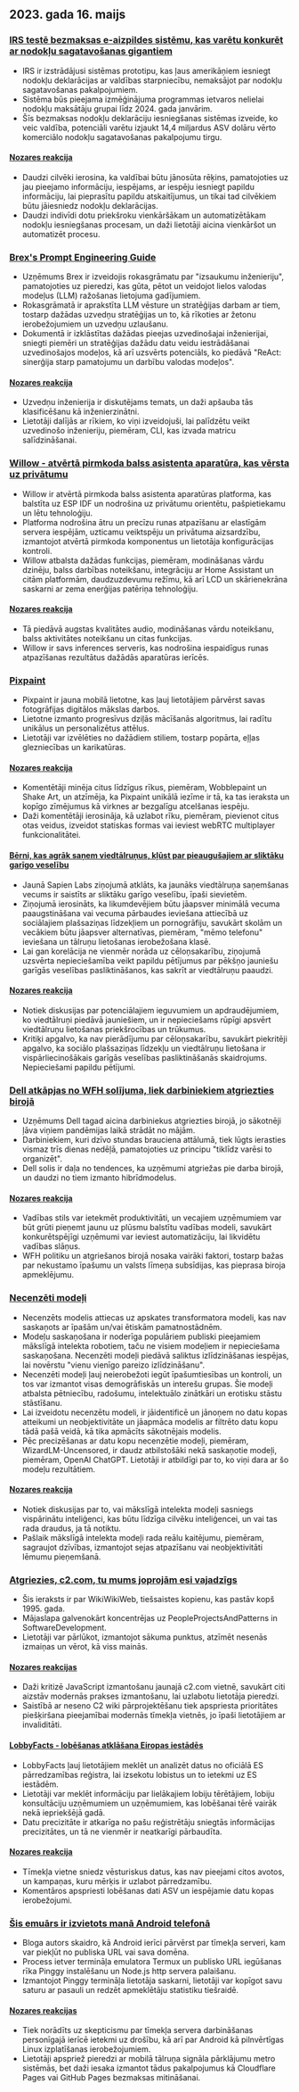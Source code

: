 

<CallToAction />

<Steps>

## 2023. gada 16. maijs

### [IRS testē bezmaksas e-aizpildes sistēmu, kas varētu konkurēt ar nodokļu sagatavošanas gigantiem](https://www.washingtonpost.com/business/2023/05/15/irs-free-file/)

- IRS ir izstrādājusi sistēmas prototipu, kas ļaus amerikāņiem iesniegt nodokļu deklarācijas ar valdības starpniecību, nemaksājot par nodokļu sagatavošanas pakalpojumiem.
- Sistēma būs pieejama izmēģinājuma programmas ietvaros nelielai nodokļu maksātāju grupai līdz 2024. gada janvārim.
- Šīs bezmaksas nodokļu deklarāciju iesniegšanas sistēmas izveide, ko veic valdība, potenciāli varētu izjaukt 14,4 miljardus ASV dolāru vērto komerciālo nodokļu sagatavošanas pakalpojumu tirgu.

#### [Nozares reakcija](http://news.ycombinator.com/item?id=35950836)

- Daudzi cilvēki ierosina, ka valdībai būtu jānosūta rēķins, pamatojoties uz jau pieejamo informāciju, iespējams, ar iespēju iesniegt papildu informāciju, lai pieprasītu papildu atskaitījumus, un tikai tad cilvēkiem būtu jāiesniedz nodokļu deklarācijas.
- Daudzi indivīdi dotu priekšroku vienkāršākam un automatizētākam nodokļu iesniegšanas procesam, un daži lietotāji aicina vienkāršot un automatizēt procesu.

### [Brex's Prompt Engineering Guide](https://github.com/brexhq/prompt-engineering)

- Uzņēmums Brex ir izveidojis rokasgrāmatu par "izsaukumu inženieriju", pamatojoties uz pieredzi, kas gūta, pētot un veidojot lielos valodas modeļus (LLM) ražošanas lietojuma gadījumiem.
- Rokasgrāmatā ir aprakstīta LLM vēsture un stratēģijas darbam ar tiem, tostarp dažādas uzvedņu stratēģijas un to, kā rīkoties ar žetonu ierobežojumiem un uzvedņu uzlaušanu.
- Dokumentā ir izklāstītas dažādas pieejas uzvedinošajai inženierijai, sniegti piemēri un stratēģijas dažādu datu veidu iestrādāšanai uzvedinošajos modeļos, kā arī uzsvērts potenciāls, ko piedāvā "ReAct: sinerģija starp pamatojumu un darbību valodas modeļos".

#### [Nozares reakcija](http://news.ycombinator.com/item?id=35942583)

- Uzvedņu inženierija ir diskutējams temats, un daži apšauba tās klasificēšanu kā inženierzinātni.
- Lietotāji dalījās ar rīkiem, ko viņi izveidojuši, lai palīdzētu veikt uzvedinošo inženieriju, piemēram, CLI, kas izvada matricu salīdzināšanai.

### [Willow - atvērtā pirmkoda balss asistenta aparatūra, kas vērsta uz privātumu](https://github.com/toverainc/willow)

- Willow ir atvērtā pirmkoda balss asistenta aparatūras platforma, kas balstīta uz ESP IDF un nodrošina uz privātumu orientētu, pašpietiekamu un lētu tehnoloģiju.
- Platforma nodrošina ātru un precīzu runas atpazīšanu ar elastīgām servera iespējām, uzticamu veiktspēju un privātuma aizsardzību, izmantojot atvērtā pirmkoda komponentus un lietotāja konfigurācijas kontroli.
- Willow atbalsta dažādas funkcijas, piemēram, modināšanas vārdu dzinēju, balss darbības noteikšanu, integrāciju ar Home Assistant un citām platformām, daudzuzdevumu režīmu, kā arī LCD un skārienekrāna saskarni ar zema enerģijas patēriņa tehnoloģiju.

#### [Nozares reakcija](http://news.ycombinator.com/item?id=35948462)

- Tā piedāvā augstas kvalitātes audio, modināšanas vārdu noteikšanu, balss aktivitātes noteikšanu un citas funkcijas.
- Willow ir savs inferences serveris, kas nodrošina iespaidīgus runas atpazīšanas rezultātus dažādās aparatūras ierīcēs.

### [Pixpaint](https://warms.maxbittker.repl.co/)

- Pixpaint ir jauna mobilā lietotne, kas ļauj lietotājiem pārvērst savas fotogrāfijas digitālos mākslas darbos.
- Lietotne izmanto progresīvus dziļās mācīšanās algoritmus, lai radītu unikālus un personalizētus attēlus.
- Lietotāji var izvēlēties no dažādiem stiliem, tostarp popārta, eļļas glezniecības un karikatūras.

#### [Nozares reakcija](http://news.ycombinator.com/item?id=35944159)

- Komentētāji minēja citus līdzīgus rīkus, piemēram, Wobblepaint un Shake Art, un atzīmēja, ka Pixpaint unikālā iezīme ir tā, ka tas ieraksta un kopīgo zīmējumus kā virknes ar bezgalīgu atcelšanas iespēju.
- Daži komentētāji ierosināja, kā uzlabot rīku, piemēram, pievienot citus otas veidus, izveidot statiskas formas vai ieviest webRTC multiplayer funkcionalitātei.

#### [Bērni, kas agrāk saņem viedtālruņus, kļūst par pieaugušajiem ar sliktāku garīgo veselību](https://jonathanhaidt.substack.com/p/sapien-smartphone-report)

- Jaunā Sapien Labs ziņojumā atklāts, ka jaunāks viedtālruņa saņemšanas vecums ir saistīts ar sliktāku garīgo veselību, īpaši sievietēm.
- Ziņojumā ierosināts, ka likumdevējiem būtu jāapsver minimālā vecuma paaugstināšana vai vecuma pārbaudes ieviešana attiecībā uz sociālajiem plašsaziņas līdzekļiem un pornogrāfiju, savukārt skolām un vecākiem būtu jāapsver alternatīvas, piemēram, "mēmo telefonu" ieviešana un tālruņu lietošanas ierobežošana klasē.
- Lai gan korelācija ne vienmēr norāda uz cēloņsakarību, ziņojumā uzsvērta nepieciešamība veikt papildu pētījumus par pēkšņo jauniešu garīgās veselības pasliktināšanos, kas sakrīt ar viedtālruņu paaudzi.

#### [Nozares reakcija](http://news.ycombinator.com/item?id=35948332)

- Notiek diskusijas par potenciālajiem ieguvumiem un apdraudējumiem, ko viedtālruņi piedāvā jauniešiem, un ir nepieciešams rūpīgi apsvērt viedtālruņu lietošanas priekšrocības un trūkumus.
- Kritiķi apgalvo, ka nav pierādījumu par cēloņsakarību, savukārt piekritēji apgalvo, ka sociālo plašsaziņas līdzekļu un viedtālruņu lietošana ir vispārliecinošākais garīgās veselības pasliktināšanās skaidrojums. Nepieciešami papildu pētījumi.

### [Dell atkāpjas no WFH solījuma, liek darbiniekiem atgriezties birojā](https://www.techradar.com/news/dell-goes-back-on-wfh-pledge-forces-employees-to-come-back-to-the-office)

- Uzņēmums Dell tagad aicina darbiniekus atgriezties birojā, jo sākotnēji ļāva viņiem pandēmijas laikā strādāt no mājām.
- Darbiniekiem, kuri dzīvo stundas brauciena attālumā, tiek lūgts ierasties vismaz trīs dienas nedēļā, pamatojoties uz principu "tiklīdz varēsi to organizēt".
- Dell solis ir daļa no tendences, ka uzņēmumi atgriežas pie darba birojā, un daudzi no tiem izmanto hibrīdmodelus.

#### [Nozares reakcija](http://news.ycombinator.com/item?id=35944295)

- Vadības stils var ietekmēt produktivitāti, un vecajiem uzņēmumiem var būt grūti pieņemt jaunu uz plūsmu balstītu vadības modeli, savukārt konkurētspējīgi uzņēmumi var ieviest automatizāciju, lai likvidētu vadības slāņus.
- WFH politiku un atgriešanos birojā nosaka vairāki faktori, tostarp bažas par nekustamo īpašumu un valsts līmeņa subsīdijas, kas pieprasa biroja apmeklējumu.

### [Necenzēti modeļi](https://erichartford.com/uncensored-models)

- Necenzēts modelis attiecas uz apskates transformatora modeli, kas nav saskaņots ar īpašām un/vai ētiskām pamatnostādnēm.
- Modeļu saskaņošana ir noderīga populāriem publiski pieejamiem mākslīgā intelekta robotiem, taču ne visiem modeļiem ir nepieciešama saskaņošana. Necenzēti modeļi piedāvā saliktus izlīdzināšanas iespējas, lai novērstu "vienu vienīgo pareizo izlīdzināšanu".
- Necenzēti modeļi ļauj neierobežoti iegūt īpašumtiesības un kontroli, un tos var izmantot visas demogrāfiskās un interešu grupas. Šie modeļi atbalsta pētniecību, radošumu, intelektuālo zinātkāri un erotisku stāstu stāstīšanu.
- Lai izveidotu necenzētu modeli, ir jāidentificē un jānoņem no datu kopas atteikumi un neobjektivitāte un jāapmāca modelis ar filtrēto datu kopu tādā pašā veidā, kā tika apmācīts sākotnējais modelis.
- Pēc precizēšanas ar datu kopu necenzētie modeļi, piemēram, WizardLM-Uncensored, ir daudz atbilstošāki nekā saskaņotie modeļi, piemēram, OpenAI ChatGPT. Lietotāji ir atbildīgi par to, ko viņi dara ar šo modeļu rezultātiem.

#### [Nozares reakcija](http://news.ycombinator.com/item?id=35946060)

- Notiek diskusijas par to, vai mākslīgā intelekta modeļi sasniegs vispārinātu inteliģenci, kas būtu līdzīga cilvēku inteliģencei, un vai tas rada draudus, ja tā notiktu.
- Pašlaik mākslīgā intelekta modeļi rada reālu kaitējumu, piemēram, sagraujot dzīvības, izmantojot sejas atpazīšanu vai neobjektivitāti lēmumu pieņemšanā.

### [Atgriezies, c2.com, tu mums joprojām esi vajadzīgs](http://wiki.c2.com)

- Šis ieraksts ir par WikiWikiWeb, tiešsaistes kopienu, kas pastāv kopš 1995. gada.
- Mājaslapa galvenokārt koncentrējas uz PeopleProjectsAndPatterns in SoftwareDevelopment.
- Lietotāji var pārlūkot, izmantojot sākuma punktus, atzīmēt nesenās izmaiņas un vērot, kā viss mainās.

#### [Nozares reakcijas](http://news.ycombinator.com/item?id=35948268)

- Daži kritizē JavaScript izmantošanu jaunajā c2.com vietnē, savukārt citi aizstāv modernās prakses izmantošanu, lai uzlabotu lietotāja pieredzi.
- Saistībā ar neseno C2 wiki pārprojektēšanu tiek apspriesta prioritātes piešķiršana pieejamībai modernās tīmekļa vietnēs, jo īpaši lietotājiem ar invaliditāti.

#### [LobbyFacts - lobēšanas atklāšana Eiropas iestādēs](https://www.lobbyfacts.eu/)

- LobbyFacts ļauj lietotājiem meklēt un analizēt datus no oficiālā ES pārredzamības reģistra, lai izsekotu lobistus un to ietekmi uz ES iestādēm.
- Lietotāji var meklēt informāciju par lielākajiem lobiju tērētājiem, lobiju konsultāciju uzņēmumiem un uzņēmumiem, kas lobēšanai tērē vairāk nekā iepriekšējā gadā.
- Datu precizitāte ir atkarīga no pašu reģistrētāju sniegtās informācijas precizitātes, un tā ne vienmēr ir neatkarīgi pārbaudīta.

#### [Nozares reakcija](http://news.ycombinator.com/item?id=35949317)

- Tīmekļa vietne sniedz vēsturiskus datus, kas nav pieejami citos avotos, un kampaņas, kuru mērķis ir uzlabot pārredzamību.
- Komentāros apspriesti lobēšanas dati ASV un iespējamie datu kopas ierobežojumi.

### [Šis emuārs ir izvietots manā Android telefonā](https://androidblog.a.pinggy.io/)

- Bloga autors skaidro, kā Android ierīci pārvērst par tīmekļa serveri, kam var piekļūt no publiska URL vai sava domēna.
- Process ietver termināļa emulatora Termux un publisko URL iegūšanas rīka Pinggy instalēšanu un Node.js http servera palaišanu.
- Izmantojot Pinggy termināļa lietotāja saskarni, lietotāji var kopīgot savu saturu ar pasauli un redzēt apmeklētāju statistiku tiešraidē.

#### [Nozares reakcijas](http://news.ycombinator.com/item?id=35944315)

- Tiek norādīts uz skepticismu par tīmekļa servera darbināšanas personīgajā ierīcē ietekmi uz drošību, kā arī par Android kā pilnvērtīgas Linux izplatīšanas ierobežojumiem.
- Lietotāji apspriež pieredzi ar mobilā tālruņa signāla pārklājumu metro sistēmās, bet daži iesaka izmantot tādus pakalpojumus kā Cloudflare Pages vai GitHub Pages bezmaksas mitināšanai.

</Steps>
